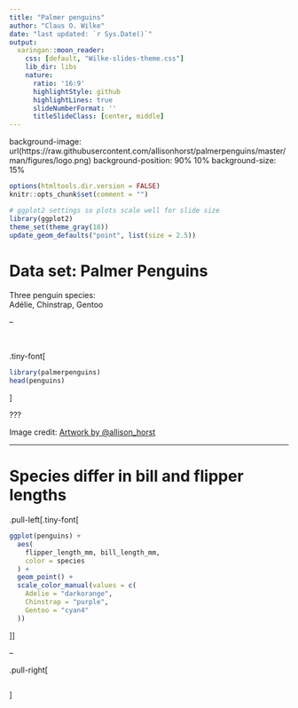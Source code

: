 ```yaml
---
title: "Palmer penguins"
author: "Claus O. Wilke"
date: "last updated: `r Sys.Date()`"
output:
  xaringan::moon_reader:
    css: [default, "Wilke-slides-theme.css"]
    lib_dir: libs
    nature:
      ratio: '16:9'
      highlightStyle: github
      highlightLines: true
      slideNumberFormat: ''
      titleSlideClass: [center, middle]
---
```


background-image: url(https://raw.githubusercontent.com/allisonhorst/palmerpenguins/master/man/figures/logo.png)
background-position: 90% 10%
background-size: 15%


```r
options(htmltools.dir.version = FALSE)
knitr::opts_chunk$set(comment = "")

# ggplot2 settings so plots scale well for slide size 
library(ggplot2)
theme_set(theme_gray(18))
update_geom_defaults("point", list(size = 2.5))
```


# Data set: Palmer Penguins

Three penguin species:<br>Adélie, Chinstrap, Gentoo

--

<br>

.tiny-font[
```r
library(palmerpenguins)
head(penguins)
```
]

???

Image credit: [Artwork by @allison_horst](https://github.com/allisonhorst/palmerpenguins/#artwork)


---

# Species differ in bill and flipper lengths

.pull-left[.tiny-font[
```r
ggplot(penguins) + 
  aes(
    flipper_length_mm, bill_length_mm,
    color = species
  ) + 
  geom_point() +
  scale_color_manual(values = c(
    Adelie = "darkorange",
    Chinstrap = "purple",
    Gentoo = "cyan4"
  ))
```
]]

--

.pull-right[
```r
```
]

